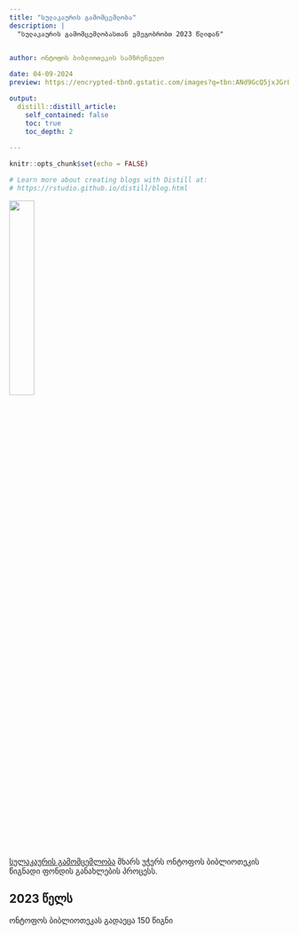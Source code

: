 ```yaml
---
title: "სულაკაურის გამომცემლობა"
description: | 
  "სულაკაურის გამომცემლობასთან ვმეგობრობთ 2023 წლიდან"

  
author: ონტოფოს ბიბლიოთეკის სამზრუნველო

date: 04-09-2024
preview: https://encrypted-tbn0.gstatic.com/images?q=tbn:ANd9GcQ5jxJGrLlzw6d5JJws-7DCT6DkjBtxNjQjm78jXOzdiA&s

output:
  distill::distill_article:
    self_contained: false
    toc: true
    toc_depth: 2
  
---
```



```r
knitr::opts_chunk$set(echo = FALSE)

# Learn more about creating blogs with Distill at:
# https://rstudio.github.io/distill/blog.html

```


![](https://encrypted-tbn0.gstatic.com/images?q=tbn:ANd9GcQ5jxJGrLlzw6d5JJws-7DCT6DkjBtxNjQjm78jXOzdiA&s){width=30%}


[სულაკაურის გამომცემლობა](sulakauri.ge) მხარს უჭერს ონტოფოს ბიბლიოთეკის წიგნადი ფონდის განახლების პროცესს.

## 2023 წელს 

ონტოფოს ბიბლიოთეკას გადაეცა 150 წიგნი


